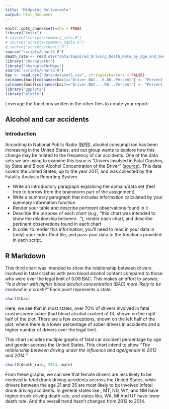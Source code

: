 ```yaml
---
title: "Midpoint Deliverable"
output: html_document
---
```


```r
knitr::opts_chunk$set(echo = TRUE)
library("knitr")
# source("scripts/summary_info.R")
# source("scripts/summary_table.R")
# source("scripts/chart1.R")
source("scripts/chart2.R")
death_rate <- read.csv("data/Impaired_Driving_Death_Rate_by_Age_and_Gender_2012_2014_All_States.csv", stringsAsFactors = FALSE)
library("choroplethr")
library("choroplethrMaps")
source("scripts/chart3.R")
bac <- read.csv("data/dataset1.csv", stringsAsFactors = FALSE)
colnames(bac)[colnames(bac)=="Driver.BAC...0.00..Percent"] <- "Percent_Drivers_0_BAC"
colnames(bac)[colnames(bac)=="Driver.BAC....08...Percent"] <- "Percent_Drivers_over_0.08_BAC"
library("ggplot2")
library("plotly")
```

Leverage the functions written in the other files to create your report:

## Alcohol and car accidents

### Introduction

According to National Public Radio ([NPR](https://www.npr.org/sections/thetwo-way/2017/08/10/542409957/drinking-on-
the-rise-in-u-s-especially-for-women-minorities-older-adults)), alcohol consumpt
ion has been increasing in the United States, and out group wants to explore how 
this change may be related to the frequency of car accidents. 
One of the data sets we are using to examine this issue is "Drivers Involved in 
Fatal Crashes, by State and Blood Alcohol Concentration of the Driver" ([source](https://www-fars.nhtsa.dot.gov/States/StatesAlcohol.aspx)). This 
data covers the United States, up to the year 2017, and was collected by the 
Fatality Analysis Reporting System.

* Write an introductory paragraph explaining the domain/data set (feel free to borrow from the brainstorm part of the assignment)
* Write a summary paragraph that includes information calculated by your summary information function
* Render your table and describe pertinent observations found in it
* Describe the purpose of each chart (e.g., "this chart was intended to show the relationship between..."), render each chart, and describe pertinent observations found in each chart
* In order to render this information, you'll need to read in your data in (only) your index.Rmd file, and pass your data to the functions provided in each script.

## R Markdown

This third chart was intended to show the relationship between drivers involved in fatal crashes with zero blood alcohol content compared to those who were over the legal limit of 0.08 BAC. This makes an effort to answer, _"Is a driver with higher blood alcohol concentration (BAC) more likely to be involved in a crash?"_ 
Each point represents a state.

```r
chart3(bac)
```

Here, we see that in most states, over 70% of drivers involved in fatal crashes were 
sober (had blood alcohol content of 0), shown on the right half of the plot. There are a few exceptions, shown on the left half of the plot, where there is a lower percentage of sober drivers in accidents and a higher number of drivers over the legal limit.

This chart includes multiple graphs of fatal car accident percentage by age and gender accross the United States. This chart intend to show _"The relationship between driving under the influence and age/gender in 2012 and 2014."_
```r
chart2(death_rate, 2014, male)
```
From these graphs, we can see that female drivers are less likely to be involved in fetel drunk driving accidents accross the United States, while drivers between the age 21 and 35 are most likely to be involved infetel drunk driving accidents. In general states like , MT, ND, WY, and NM have higher drunk driving death rate, and states like, WA, MI And UT have lower death rate. And the overall trend hasn't changed from 2012 to 2014. 